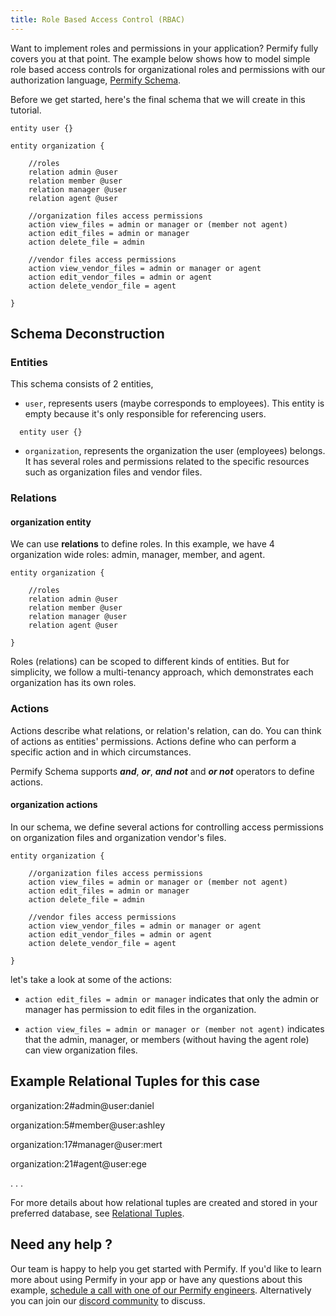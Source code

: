 ```yaml
---
title: Role Based Access Control (RBAC)
---
```


Want to implement roles and permissions in your application? Permify fully covers you at that point. The example below shows how to model simple role based access controls for organizational roles and permissions with our authorization language, [Permify Schema].

[Permify Schema]: ../../getting-started/modeling

Before we get started, here's the final schema that we will create in this tutorial.

```perm
entity user {} 

entity organization {

    //roles 
    relation admin @user    
    relation member @user    
    relation manager @user    
    relation agent @user  

    //organization files access permissions
    action view_files = admin or manager or (member not agent)
    action edit_files = admin or manager
    action delete_file = admin 

    //vendor files access permissions
    action view_vendor_files = admin or manager or agent
    action edit_vendor_files = admin or agent
    action delete_vendor_file = agent

} 
```

## Schema Deconstruction

### Entities

This schema consists of 2 entities, 

- `user`, represents users (maybe corresponds to employees). This entity is empty because it's only responsible for referencing users.

```perm
  entity user {}
```

- `organization`, represents the organization the user (employees) belongs. It has several roles and permissions related to the specific resources such as organization files and vendor files.

### Relations

#### organization entity

We can use **relations** to define roles. In this example, we have 4 organization wide roles: admin, manager, member, and agent. 

```perm
entity organization {

    //roles 
    relation admin @user    
    relation member @user    
    relation manager @user 
    relation agent @user     

}
```

Roles (relations) can be scoped to different kinds of entities. But for simplicity, we follow a multi-tenancy approach, which demonstrates each organization has its own roles.

### Actions

Actions describe what relations, or relation's relation, can do. You can think of actions as entities' permissions. Actions define who can perform a specific action and in which circumstances.

Permify Schema supports ***and***, ***or***, ***and not*** and ***or not*** operators to define actions. 

#### organization actions

In our schema, we define several actions for controlling access permissions on organization files and organization vendor's files.

```perm
entity organization {

    //organization files access permissions
    action view_files = admin or manager or (member not agent)
    action edit_files = admin or manager
    action delete_file = admin 

    //vendor files access permissions
    action view_vendor_files = admin or manager or agent
    action edit_vendor_files = admin or agent
    action delete_vendor_file = agent

} 
```

let's take a look at some of the actions:

- ``action edit_files = admin or manager`` 
indicates that only the admin or manager has permission to edit files in the organization.

- ``action view_files = admin or manager or (member not agent)``
indicates that the admin, manager, or members (without having the agent role) can view organization files.



## Example Relational Tuples for this case

organization:2#admin@user:daniel

organization:5#member@user:ashley

organization:17#manager@user:mert

organization:21#agent@user:ege

.
.
.

For more details about how relational tuples are created and stored in your preferred database, see [Relational Tuples].

[Relational Tuples]: ../getting-started/sync-data

## Need any help ?

Our team is happy to help you get started with Permify. If you'd like to learn more about using Permify in your app or have any questions about this example, [schedule a call with one of our Permify engineers](https://meetings-eu1.hubspot.com/ege-aytin/call-with-an-expert). Alternatively you can join our [discord community](https://discord.com/invite/MJbUjwskdH) to discuss.

